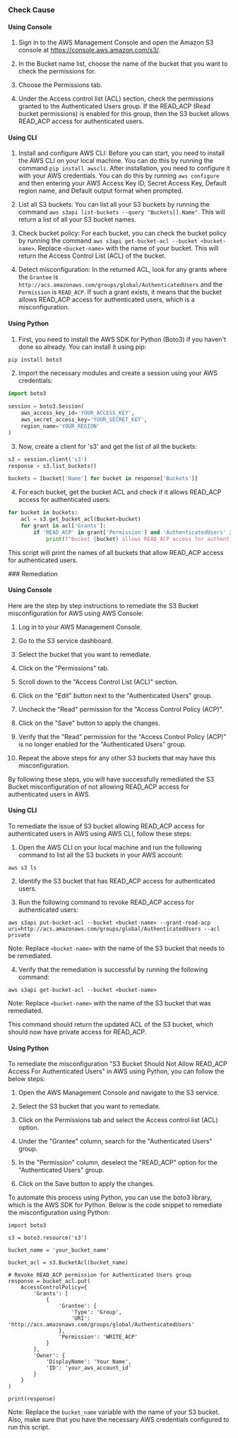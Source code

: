 

<Tabs><Tab title='Cause'>
### Check Cause

#### Using Console

1. Sign in to the AWS Management Console and open the Amazon S3 console at https://console.aws.amazon.com/s3/.

2. In the Bucket name list, choose the name of the bucket that you want to check the permissions for.

3. Choose the Permissions tab.

4. Under the Access control list (ACL) section, check the permissions granted to the Authenticated Users group. If the READ_ACP (Read bucket permissions) is enabled for this group, then the S3 bucket allows READ_ACP access for authenticated users.

#### Using CLI

1. Install and configure AWS CLI: Before you can start, you need to install the AWS CLI on your local machine. You can do this by running the command `pip install awscli`. After installation, you need to configure it with your AWS credentials. You can do this by running `aws configure` and then entering your AWS Access Key ID, Secret Access Key, Default region name, and Default output format when prompted.

2. List all S3 buckets: You can list all your S3 buckets by running the command `aws s3api list-buckets --query "Buckets[].Name"`. This will return a list of all your S3 bucket names.

3. Check bucket policy: For each bucket, you can check the bucket policy by running the command `aws s3api get-bucket-acl --bucket <bucket-name>`. Replace `<bucket-name>` with the name of your bucket. This will return the Access Control List (ACL) of the bucket.

4. Detect misconfiguration: In the returned ACL, look for any grants where the `Grantee` is `http://acs.amazonaws.com/groups/global/AuthenticatedUsers` and the `Permission` is `READ_ACP`. If such a grant exists, it means that the bucket allows READ_ACP access for authenticated users, which is a misconfiguration.

#### Using Python

1. First, you need to install the AWS SDK for Python (Boto3) if you haven't done so already. You can install it using pip:

```python
pip install boto3
```

2. Import the necessary modules and create a session using your AWS credentials:

```python
import boto3

session = boto3.Session(
    aws_access_key_id='YOUR_ACCESS_KEY',
    aws_secret_access_key='YOUR_SECRET_KEY',
    region_name='YOUR_REGION'
)
```

3. Now, create a client for 's3' and get the list of all the buckets:

```python
s3 = session.client('s3')
response = s3.list_buckets()

buckets = [bucket['Name'] for bucket in response['Buckets']]
```

4. For each bucket, get the bucket ACL and check if it allows READ_ACP access for authenticated users:

```python
for bucket in buckets:
    acl = s3.get_bucket_acl(Bucket=bucket)
    for grant in acl['Grants']:
        if 'READ_ACP' in grant['Permission'] and 'AuthenticatedUsers' in grant['Grantee']['URI']:
            print(f"Bucket {bucket} allows READ_ACP access for authenticated users")
```

This script will print the names of all buckets that allow READ_ACP access for authenticated users.

</Tab>

<Tab title='Remediation'>
### Remediation

#### Using Console

Here are the step by step instructions to remediate the S3 Bucket misconfiguration for AWS using AWS Console:

1. Log in to your AWS Management Console.

2. Go to the S3 service dashboard.

3. Select the bucket that you want to remediate.

4. Click on the "Permissions" tab.

5. Scroll down to the "Access Control List (ACL)" section.

6. Click on the "Edit" button next to the "Authenticated Users" group.

7. Uncheck the "Read" permission for the "Access Control Policy (ACP)".

8. Click on the "Save" button to apply the changes.

9. Verify that the "Read" permission for the "Access Control Policy (ACP)" is no longer enabled for the "Authenticated Users" group.

10. Repeat the above steps for any other S3 buckets that may have this misconfiguration.

By following these steps, you will have successfully remediated the S3 Bucket misconfiguration of not allowing READ_ACP access for authenticated users in AWS.

#### Using CLI

To remediate the issue of S3 bucket allowing READ_ACP access for authenticated users in AWS using AWS CLI, follow these steps:

1. Open the AWS CLI on your local machine and run the following command to list all the S3 buckets in your AWS account:
```
aws s3 ls
```

2. Identify the S3 bucket that has READ_ACP access for authenticated users.

3. Run the following command to revoke READ_ACP access for authenticated users:
```
aws s3api put-bucket-acl --bucket <bucket-name> --grant-read-acp uri=http://acs.amazonaws.com/groups/global/AuthenticatedUsers --acl private
```
Note: Replace `<bucket-name>` with the name of the S3 bucket that needs to be remediated.

4. Verify that the remediation is successful by running the following command:
```
aws s3api get-bucket-acl --bucket <bucket-name>
```
Note: Replace `<bucket-name>` with the name of the S3 bucket that was remediated.

This command should return the updated ACL of the S3 bucket, which should now have private access for READ_ACP.

#### Using Python

To remediate the misconfiguration "S3 Bucket Should Not Allow READ_ACP Access For Authenticated Users" in AWS using Python, you can follow the below steps:

1. Open the AWS Management Console and navigate to the S3 service.

2. Select the S3 bucket that you want to remediate.

3. Click on the Permissions tab and select the Access control list (ACL) option.

4. Under the "Grantee" column, search for the "Authenticated Users" group.

5. In the "Permission" column, deselect the "READ_ACP" option for the "Authenticated Users" group.

6. Click on the Save button to apply the changes.

To automate this process using Python, you can use the boto3 library, which is the AWS SDK for Python. Below is the code snippet to remediate the misconfiguration using Python:

```
import boto3

s3 = boto3.resource('s3')

bucket_name = 'your_bucket_name'

bucket_acl = s3.BucketAcl(bucket_name)

# Revoke READ_ACP permission for Authenticated Users group
response = bucket_acl.put(
    AccessControlPolicy={
        'Grants': [
            {
                'Grantee': {
                    'Type': 'Group',
                    'URI': 'http://acs.amazonaws.com/groups/global/AuthenticatedUsers'
                },
                'Permission': 'WRITE_ACP'
            }
        ],
        'Owner': {
            'DisplayName': 'Your Name',
            'ID': 'your_aws_account_id'
        }
    }
)

print(response)
```

Note: Replace the `bucket_name` variable with the name of your S3 bucket. Also, make sure that you have the necessary AWS credentials configured to run this script.


</Tab>
</Tabs>